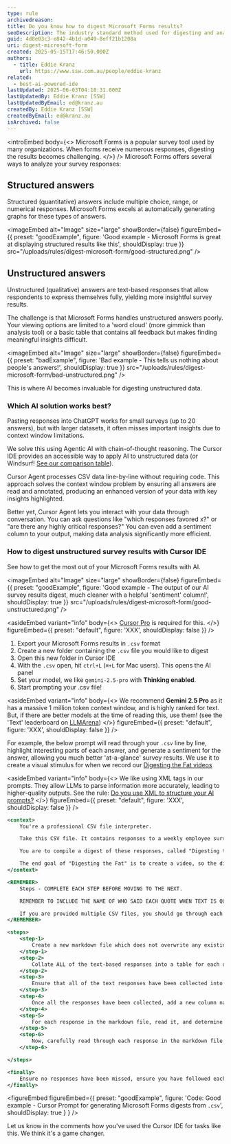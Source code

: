 ```yaml
---
type: rule
archivedreason:
title: Do you know how to digest Microsoft Forms results?
seoDescription: The industry standard method used for digesting and analyzing form results, Microsoft Forms, Google Forms, SurveyMonkey
guid: 4d8e03c3-e842-4b1d-a049-8eff21b1208a
uri: digest-microsoft-form
created: 2025-05-15T17:46:50.000Z
authors:
  - title: Eddie Kranz
    url: https://www.ssw.com.au/people/eddie-kranz
related:
  - best-ai-powered-ide
lastUpdated: 2025-06-03T04:18:31.000Z
lastUpdatedBy: Eddie Kranz [SSW]
lastUpdatedByEmail: ed@kranz.au
createdBy: Eddie Kranz [SSW]
createdByEmail: ed@kranz.au
isArchived: false
---
```


<introEmbed
  body={<>
Microsoft Forms is a popular survey tool used by many organizations. When forms receive numerous responses, digesting the results becomes challenging.
  </>}
/>
Microsoft Forms offers several ways to analyze your survey responses:

## Structured answers

Structured (quantitative) answers include multiple choice, range, or numerical responses. Microsoft Forms excels at automatically generating graphs for these types of answers.

<imageEmbed
  alt="Image"
  size="large"
  showBorder={false}
  figureEmbed={{
    preset: "goodExample",
    figure: 'Good example - Microsoft Forms is great at displaying structured results like this',
    shouldDisplay: true
  }}
  src="/uploads/rules/digest-microsoft-form/good-structured.png"
/>

## Unstructured answers

Unstructured (qualitative) answers are text-based responses that allow respondents to express themselves fully, yielding more insightful survey results.

The challenge is that Microsoft Forms handles unstructured answers poorly. Your viewing options are limited to a 'word cloud' (more gimmick than analysis tool) or a basic table that contains all feedback but makes finding meaningful insights difficult.

<imageEmbed
  alt="Image"
  size="large"
  showBorder={false}
  figureEmbed={{
    preset: "badExample",
    figure: 'Bad example - This tells us nothing about people\'s answers!',
    shouldDisplay: true
  }}
  src="/uploads/rules/digest-microsoft-form/bad-unstructured.png"
/>

This is where AI becomes invaluable for digesting unstructured data.

### Which AI solution works best?

Pasting responses into ChatGPT works for small surveys (up to 20 answers), but with larger datasets, it often misses important insights due to context window limitations.

We solve this using Agentic AI with chain-of-thought reasoning. The Cursor IDE provides an accessible way to apply AI to unstructured data (or Windsurf! [See our comparison table](/best-ai-powered-ide)).

Cursor Agent processes CSV data line-by-line without requiring code. This approach solves the context window problem by ensuring all answers are read and annotated, producing an enhanced version of your data with key insights highlighted.

Better yet, Cursor Agent lets you interact with your data through conversation. You can ask questions like "which responses favored x?" or "are there any highly critical responses?" You can even add a sentiment column to your output, making data analysis significantly more efficient.

### How to digest unstructured survey results with Cursor IDE

See how to get the most out of your Microsoft Forms results with AI.

<imageEmbed
  alt="Image"
  size="large"
  showBorder={false}
  figureEmbed={{
    preset: "goodExample",
    figure: 'Good example - The output of our AI survey results digest, much cleaner with a helpful \'sentiment\' column!',
    shouldDisplay: true
  }}
  src="/uploads/rules/digest-microsoft-form/good-unstructured.png"
/>

<asideEmbed
  variant="info"
  body={<>
    [Cursor Pro](https://www.cursor.com/pricing) is required for this.
  </>}
  figureEmbed={{
    preset: "default",
    figure: 'XXX',
    shouldDisplay: false
  }}
/>

1. Export your Microsoft Forms results in `.csv` format
2. Create a new folder containing the `.csv` file you would like to digest
3. Open this new folder in Cursor IDE
4. With the `.csv` open, hit `ctrl+L` (`⌘+L` for Mac users). This opens the AI panel
5. Set your model, we like `gemini-2.5-pro` with **Thinking enabled**.
6. Start prompting your .csv file!

<asideEmbed
  variant="info"
  body={<>
    We recommend **Gemini 2.5 Pro** as it has a massive 1 million token context window, and is highly ranked for text.
But, if there are better models at the time of reading this, use them! (see the 'Text' leaderboard on [LLMArena](https://lmarena.ai/leaderboard))
  </>}
  figureEmbed={{
    preset: "default",
    figure: 'XXX',
    shouldDisplay: false
  }}
/>

For example, the below prompt will read through your `.csv` line by line, highlight interesting parts of each answer, and generate a sentiment for the answer, allowing you much better 'at-a-glance' survey results. We use it to create a visual stimulus for when we record our [Digesting the Fat videos](https://www.youtube.com/watch?v=4DKH5IDp7Wk)

<asideEmbed
  variant="info"
  body={<>
    We like using XML tags in our prompts. They allow LLMs to parse information more accurately, leading to higher-quality outputs. See the rule: [Do you use XML to structure your AI prompts?](/ai-prompt-xml)
  </>}
  figureEmbed={{
    preset: "default",
    figure: 'XXX',
    shouldDisplay: false
  }}
/>

```xml
<context>
    You're a professional CSV file interpreter.

    Take this CSV file. It contains responses to a weekly employee survey called "Chewing the Fat".

    You are to compile a digest of these responses, called "Digesting the Fat".

    The end goal of "Digesting the Fat" is to create a video, so the digest should be in a format that presenters can read from quickly.
</context>

<REMEMBER>
    Steps - COMPLETE EACH STEP BEFORE MOVING TO THE NEXT.

    REMEMBER TO INCLUDE THE NAME OF WHO SAID EACH QUOTE WHEN TEXT IS QUOTED. Names can be found in the same row of where the quote is taken from in the CSV.

    If you are provided multiple CSV files, you should go through each of these steps for each CSV file, and add a subheading to the markdown document for each CSV file.
</REMEMBER>

<steps>
    <step-1>
        Create a new markdown file which does not overwrite any existing files.
    </step-1>
    <step-2>
        Collate ALL of the text-based responses into a table for each question that has a text response. All responses should be in this markdown file.
    </step-2>
    <step-3>
        Ensure that all of the text responses have been collected into a newly created markdown file.
    </step-3>
    <step-4>
        Once all the responses have been collected, add a new column named "Sentiment" to each of the tables in the markdown file.
    </step-4>
    <step-5>
        For each response in the markdown file, read it, and determine the sentiment as either (✅ Positive, ❌ Negative, 🧐 Insightful, ⚠️ Critical, 😂 Funny)
    </step-5>
    <step-6>
        Now, carefully read through each response in the markdown file. We are making a video with the results from this, and want to read any interesting parts of responses -- highlight in BOLD any interesting key words and phrases. Prioritise statements that seem original, critical, funny. Ignore generic phrases.
    </step-6>

</steps>

<finally>
    Ensure no responses have been missed, ensure you have followed each step before moving on to the next step.
</finally>
```

<figureEmbed figureEmbed={{
  preset: "goodExample",
  figure: 'Code: Good example - Cursor Prompt for generating Microsoft Forms digests from `.csv`',
  shouldDisplay: true
} } />


Let us know in the comments how you've used the Cursor IDE for tasks like this. We think it's a game changer.
